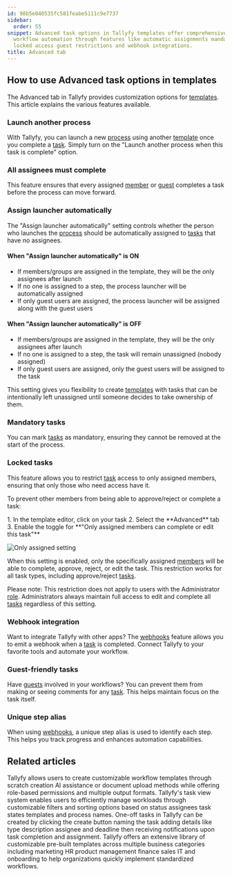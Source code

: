 ```yaml
---
id: 98b5e040535fc581feabe5111c9e7737
sidebar:
  order: 55
snippet: Advanced task options in Tallyfy templates offer comprehensive control over
  workflow automation through features like automatic assignments mandatory tasks
  locked access guest restrictions and webhook integrations.
title: Advanced tab
---
```



## How to use Advanced task options in templates

The Advanced tab in Tallyfy provides customization options for [templates](/products/pro/documenting/templates/). This article explains the various features available.

### Launch another process

With Tallyfy, you can launch a new [process](/products/pro/tracking-and-tasks/processes/) using another [template](/products/pro/documenting/templates/) once you complete a [task](/products/pro/tracking-and-tasks/tasks/). Simply turn on the "Launch another process when this task is complete" option.

### All assignees must complete

This feature ensures that every assigned [member](/products/pro/documenting/members/) or [guest](/products/pro/documenting/guests/) completes a task before the process can move forward.

### Assign launcher automatically

The "Assign launcher automatically" setting controls whether the person who launches the [process](/products/pro/tracking-and-tasks/processes/) should be automatically assigned to [tasks](/products/pro/tracking-and-tasks/tasks/) that have no assignees.

#### When "Assign launcher automatically" is ON

- If members/groups are assigned in the template, they will be the only assignees after launch
- If no one is assigned to a step, the process launcher will be automatically assigned
- If only guest users are assigned, the process launcher will be assigned along with the guest users

#### When "Assign launcher automatically" is OFF

- If members/groups are assigned in the template, they will be the only assignees after launch
- If no one is assigned to a step, the task will remain unassigned (nobody assigned)
- If only guest users are assigned, only the guest users will be assigned to the task

This setting gives you flexibility to create [templates](/products/pro/documenting/templates/) with tasks that can be intentionally left unassigned until someone decides to take ownership of them.

### Mandatory tasks

You can mark [tasks](/products/pro/tracking-and-tasks/tasks/) as mandatory, ensuring they cannot be removed at the start of the process.

### Locked tasks

This feature allows you to restrict [task](/products/pro/tracking-and-tasks/tasks/) access to only assigned members, ensuring that only those who need access have it.

To prevent other members from being able to approve/reject or complete a task:

<Steps>
1. In the template editor, click on your task
2. Select the **Advanced** tab
3. Enable the toggle for **"Only assigned members can complete or edit this task"**
</Steps>

![Only assigned setting](https://screenshots.tallyfy.com/tallyfy%2Fpro%2Fdesktop-light-only-assigned-can-complete.png)

When this setting is enabled, only the specifically assigned [members](/products/pro/documenting/members/) will be able to complete, approve, reject, or edit the task. This restriction works for all task types, including approve/reject [tasks](/products/pro/tracking-and-tasks/tasks/).

Please note: This restriction does not apply to users with the Administrator [role](/products/pro/documenting/members/how-do-i-manage-member-permissions-in-tallyfy/). Administrators always maintain full access to edit and complete all [tasks](/products/pro/tracking-and-tasks/tasks/) regardless of this setting.

### Webhook integration

Want to integrate Tallyfy with other apps? The [webhooks](/products/pro/integrations/webhooks/) feature allows you to emit a webhook when a [task](/products/pro/tracking-and-tasks/tasks/) is completed. Connect Tallyfy to your favorite tools and automate your workflow.

### Guest-friendly tasks

Have [guests](/products/pro/documenting/guests/) involved in your workflows? You can prevent them from making or seeing comments for any [task](/products/pro/tracking-and-tasks/tasks/). This helps maintain focus on the task itself.

### Unique step alias

When using [webhooks](/products/pro/integrations/webhooks/), a unique step alias is used to identify each step. This helps you track progress and enhances automation capabilities.


## Related articles
<CardGrid>
<LinkTitleCard header="<b>Templates > Create a template</b>" href="/products/pro/documenting/templates/create-template/" > Tallyfy allows users to create customizable workflow templates through scratch creation AI assistance or document upload methods while offering role-based permissions and multiple output formats. </LinkTitleCard>
<LinkTitleCard header="<b>Tasks View > Customize the task view</b>" href="/products/pro/tracking-and-tasks/tasks-view/how-can-i-customize-task-views-in-tallyfy/" > Tallyfy's task view system enables users to efficiently manage workloads through customizable filters and sorting options based on status assignees task states templates and process names. </LinkTitleCard>
<LinkTitleCard header="<b>Tasks > Create a one-off task</b>" href="/products/pro/tracking-and-tasks/tasks/how-to-create-a-one-off-task-in-tallyfy/" > One-off tasks in Tallyfy can be created by clicking the create button naming the task adding details like type description assignee and deadline then receiving notifications upon task completion and assignment. </LinkTitleCard>
<LinkTitleCard header="<b>Templates > Sample templates</b>" href="/products/pro/documenting/templates/how-can-i-access-tallyfys-sample-templates/" > Tallyfy offers an extensive library of customizable pre-built templates across multiple business categories including marketing HR product management finance sales IT and onboarding to help organizations quickly implement standardized workflows. </LinkTitleCard>
</CardGrid>